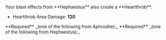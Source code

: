 
<Box>
Your blast effects from **Hephaestus** also create a **Heartthrob**.

- Heartthrob Area Damage: **120**

</Box>

<Callout>
  **Required** _(one of the following from Aphrodite):_
  <BoonGrid
    boons={[
      DbBoons.Aphrodite.flutterStrike,
      DbBoons.Aphrodite.flutterFlourish,
      DbBoons.Aphrodite.raptureRing,
      DbBoons.Aphrodite.passionRush,
      DbBoons.Aphrodite.glamourGain,
    ]}
  />
</Callout>

<Callout>
  **Required** _(one of the following from Hephaestus):_
  <BoonGrid
    boons={[
      DbBoons.Hephaestus.volcanicStrike,
      DbBoons.Hephaestus.volcanicFlourish,
      DbBoons.Hephaestus.smithySprint,
    ]}
  />
</Callout>
